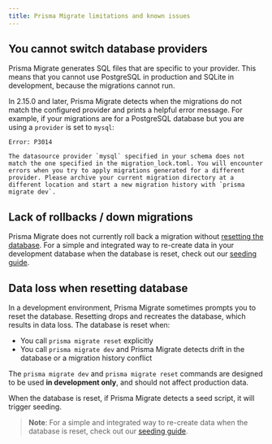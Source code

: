 ```yaml
---
title: Prisma Migrate limitations and known issues
---
```


## You cannot switch database providers

Prisma Migrate generates SQL files that are specific to your provider. This means that you cannot use PostgreSQL in production and SQLite in development, because the migrations cannot run.

In 2.15.0 and later, Prisma Migrate detects when the migrations do not match the configured provider and prints a helpful error message. For example, if your migrations are for a PostgreSQL database but you are using a `provider` is set to `mysql`:

```
Error: P3014

The datasource provider `mysql` specified in your schema does not match the one specified in the migration_lock.toml. You will encounter errors when you try to apply migrations generated for a different provider. Please archive your current migration directory at a different location and start a new migration history with `prisma migrate dev`.
```

## Lack of rollbacks / down migrations

Prisma Migrate does not currently roll back a migration without [resetting the database](#data-loss-when-resetting-database).
For a simple and integrated way to re-create data in your development database when the database is reset, check out our [seeding guide](../../../guides/application-lifecycle/seed-database).

## Data loss when resetting database

In a development environment, Prisma Migrate sometimes prompts you to reset the database. Resetting drops and recreates the database, which results in data loss. The database is reset when:

- You call `prisma migrate reset` explicitly
- You call `prisma migrate dev` and Prisma Migrate detects drift in the database or a migration history conflict

The `prisma migrate dev` and `prisma migrate reset` commands are designed to be used **in development only**, and should not affect production data.

When the database is reset, if Prisma Migrate detects a seed script, it will trigger seeding.

> **Note**: For a simple and integrated way to re-create data when the database is reset, check out our [seeding guide](../../../guides/application-lifecycle/seed-database).
